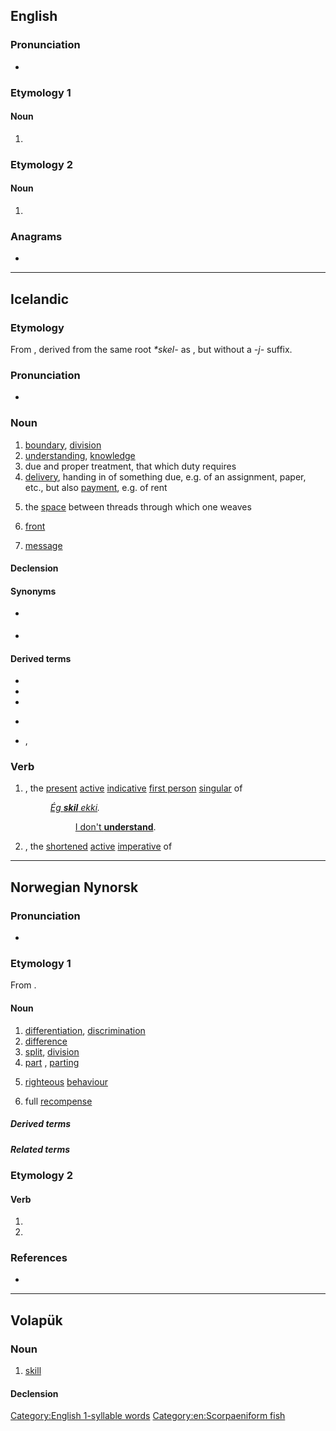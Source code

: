 ==English==

===Pronunciation===
* {{IPA|en|/skɪl/}}

===Etymology 1===

====Noun====
{{en-noun|~}}

# {{obsolete spelling of|en|skill}}

===Etymology 2===

====Noun====
{{en-noun}}

# {{synonym of|en|sablefish}}

===Anagrams===
* {{anagrams|en|a=ikls|Kils|Lisk|Silk|ilks|silk}}

[[Category:English 1-syllable words]]
[[Category:en:Scorpaeniform fish]]

----

==Icelandic==

===Etymology===
From {{der|is|non|skil}}, derived from the same root ''*skel-'' as {{m|is|skilja||to separate, to understand}}, but without a ''-j-'' suffix.

===Pronunciation===
* {{IPA|is|/scɪːl/}}
*: {{rhymes|is|ɪːl|s=1}}

===Noun===
{{head|is|noun|g=n-p}}

# [[boundary]], [[division]]
# [[understanding]], [[knowledge]]
# due and proper treatment, that which duty requires
# [[delivery]], handing in of something due, e.g. of an assignment, paper, etc., but also [[payment]], e.g. of rent
# {{lb|is|weaving}} the [[space]] between threads through which one weaves
# {{lb|is|meteorology}} [[front]] {{gloss|transition zone between airmasses}}
# [[message]]

====Declension====
{{is-decl-noun-n-s|sk|i|l|sg=-}}

====Synonyms====
* {{sense|boundary}} {{l|is|mörk}}
* {{sense|knowledge}} {{l|is|þekking}}

====Derived terms====
{{der-top}}
* {{l|is|gera skil}}
* {{l|is|koma til skila}}
* {{l|is|segja skil á}}
{{der-mid}}
* {{l|is|standa í skilum}}
* {{l|is|vita skil á}}, {{l|is|kunna skil á}}
{{der-bottom}}

===Verb===
{{head|is|verb forms}}

# {{m|is|skil||I understand}}, the [[present]] [[active]] [[indicative]] [[first person]] [[singular]] of {{m|is|skilja||to understand}}
#: ''[[ég skil ekki|Ég '''skil''' ekki]].''
#:: [[I don't understand|I don't '''understand''']].
# {{m|is|skil||understand!}}, the [[shortened]] [[active]] [[imperative]] of {{m|is|skilja||to understand}}

----

==Norwegian Nynorsk==

===Pronunciation===
* {{IPA|nn|/ʃiːl/}} {{nn-pronu-note}}

===Etymology 1===
{{root|nn|ine-pro|*(s)kelH-}}
From {{inh|nn|non|skil}}.

====Noun====
{{nn-noun-n1}}

# [[differentiation]], [[discrimination]]
# [[difference]]
# [[split]], [[division]]
# [[part]] {{q|US}}, [[parting]] {{q|Britain}}
# {{lb|nn|uncountable}} [[righteous]] [[behaviour]]
# {{lb|nn|uncountable}} full [[recompense]]

=====Derived terms=====
{{der3|nn
|avskil
|gjera rett og skil
|grenseskil
|landskil
|markeskil
|midtskil
|skilgard
|skilgreie
|skilleg
|skilmerke
|skilsdom
|skilsetjande
|skilsgrunn
|skilsmonn
|skilsmål
|unnaskil
|uskil
|vass-skil
}}

=====Related terms=====
{{rel3|nn
|skila
|skile
|skilja
|skilje
|skilnad
|skilning
|skilord
|skilsmisse
}}

===Etymology 2===

====Verb====
{{nn-verb-form}}

# {{infl of|nn|skilje|skilja|pres|tense}}
# {{infl of|nn|skilje|skilja|imp}}

===References===
* {{R:ND}}

{{c|nn|Hair}}

----

==Volapük==

===Noun===
{{vo-noun}}

# [[skill]]

====Declension====
{{vo-decl-noun}}